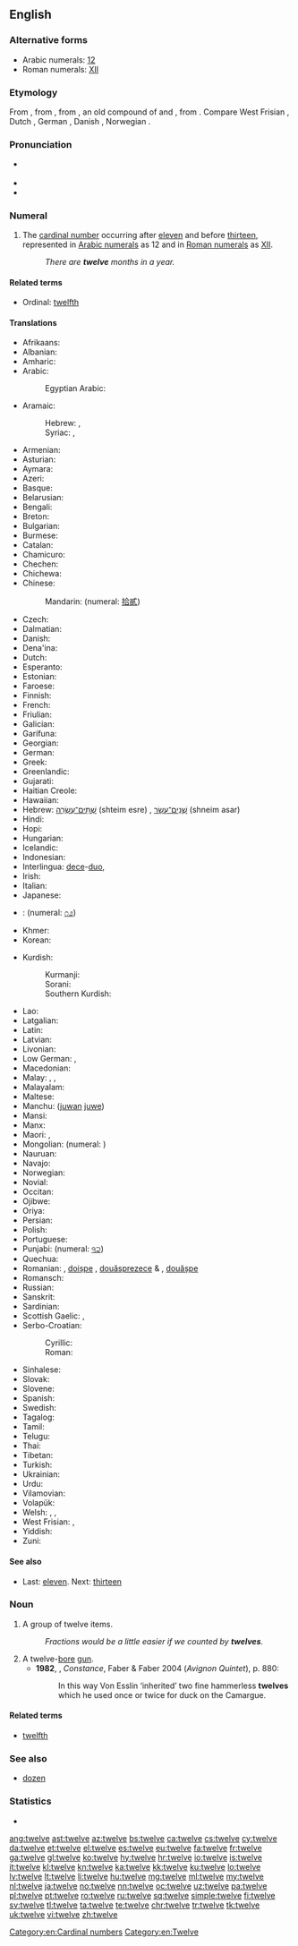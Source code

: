 ==English==
{{wikipedia}}

===Alternative forms===
* Arabic numerals: [[12]]
* Roman numerals: [[XII]]

===Etymology===
From {{etyl|enm|en}}, from {{etyl|ang|en}} {{term|twelf|lang=ang}}, from {{etyl|gem-pro|en}} {{m|gem-pro|*twalif}}, an old compound of {{m|gem-pro|*twai|*twa-|two}} and {{m|gem-pro|*-lif||left over}}, from {{etyl|ine-pro|en}} {{m|ine-pro|*leikw-||leave, remain}}. Compare West Frisian {{term|tolve|lang=fy}}, Dutch {{term|twaalf|lang=nl}}, German {{term|zwölf|lang=de}}, Danish {{term|tolf|lang=da}}, Norwegian {{term|tolv|lang=no}}.

===Pronunciation===
* {{a|UK|US}} {{IPA|/twɛlv/}}
* {{audio|en-us-twelve.ogg|Audio (US)|lang=en}}
* {{rhymes|ɛlv}}

===Numeral===
{{head|en|numeral}}

# The [[cardinal number]] occurring after [[eleven]] and before [[thirteen]], represented in [[Arabic numeral]]s as 12 and in [[Roman numerals]] as [[XII]].
#: ''There are '''twelve''' months in a year.''

====Related terms====
* Ordinal: [[twelfth]]

====Translations====
{{trans-top|cardinal number 12}}
* Afrikaans: {{t|af|twaalf}}
* Albanian: {{t|sq|dymbëdhjetë}}
* Amharic: {{t|am|ዐሥራ ሁለት|tr=aäsra hulät}}
* Arabic: {{t|ar|اثنا عشر|alt=إثْنا عَشَرَ|tr='ithnaa 3ashara}}
*: Egyptian Arabic: {{t|arz|اتناشر|tr=itnaashar|sc=Arab}}
* Aramaic:
*: Hebrew: {{t|he|תרעסר|tr=tre‘sar|m}}, {{t|he|תרתעסרא|tr=tarta‘esrē|f}}
*: Syriac: {{t|syc|ܬܪܥܣܪ|tr=treʿsar|m}}, {{t|syc|ܬܪܬܥܣܪܐ|tr=tartaʿesrē|f}}
* Armenian: {{t+|hy|տասներկու|tr=tasnerku}}
* Asturian: {{t+|ast|doce}}
* Aymara: {{t|ay|tunka payani}}
* Azeri: {{t+|az|on iki}}
* Basque: {{t+|eu|hamabi}}
* Belarusian: {{t|be|дванаццаць|tr=dvanáccac’|sc=Cyrl}}
* Bengali: {{t|bn|বারো|tr=baro|sc=Beng}}
* Breton: {{t+|br|daouzek}}
* Bulgarian: {{t|bg|дванадесет|tr=dvanádeset}}
* Burmese: {{t+|my|ဆယ့်နှစ်|tr=hsè.hnit|sc=Mymr}}
* Catalan: {{t+|ca|dotze}}
* Chamicuro: {{t|ccc|chunka ma'pojta}}
* Chechen: {{t|ce|шийтта|tr=šiytta}}
* Chichewa: {{t|ny|khumi n'ziwiri}}
* Chinese:
*: Mandarin: {{t+|cmn|十二|tr=shíèr}} (numeral: [[拾貳]])
* Czech: {{t+|cs|dvanáct}}
* Dalmatian: {{t|dlm|dotco}}
* Danish: {{t+|da|tolv}}
* Dena'ina: {{t|tfn|nutiha beq'di}}
* Dutch: {{t+|nl|twaalf}}
* Esperanto: {{t|eo|dek du}}
* Estonian: {{t+|et|kaksteist}}
* Faroese: {{t|fo|tólv}}
* Finnish: {{t+|fi|kaksitoista}}
* French: {{t+|fr|douze}}
* Friulian: {{t|fur|dodis}}
* Galician: {{t+|gl|doce}}
* Garífuna: {{t|cab|dûsu}}
* Georgian: {{t|ka|თორმეტი|tr=t’ermeti|sc=Geor}}
* German: {{t+|de|zwölf}}
* Greek: {{t+|el|δώδεκα|tr=dódeka}}
* Greenlandic: {{t|kl|aqqaniq-marluk}}
* Gujarati: {{t+|gu|બાર}}
* Haitian Creole: {{t|ht|douz}}
* Hawaiian: {{t|haw|ʻumikūmālua}}
* Hebrew: [[שתים עשרה|שְׁתֵּים־עֶשְׂרֵה]] (shteim esre) {{g|f}} {{qualifier|used in counting}}, [[שנים עשר|שְׁנֵים־עָשָׂר]] (shneim asar) {{g|m}}
* Hindi: {{t+|hi|बारह|tr=bārah}}
* Hopi: {{t|hop|pakwt niikyang löqmuy siikya’ta}}
* Hungarian: {{t+|hu|tizenkettő}}
* Icelandic: {{t+|is|tólf}}
* Indonesian: {{t|id|dua belas}}
* Interlingua: [[dece]]-[[duo]], {{t|ia|duodece}}
* Irish: {{t+|ga|dó dhéag}}
* Italian: {{t+|it|dodici}}
* Japanese: {{t+|ja|十二|tr=じゅうに, jūni}}
* {{trreq|kn}}: (numeral: [[೧೨]])
* Khmer: {{t|km|ដប់ពីរ|tr=dop pī}}
* Korean: {{t+|ko|열둘|tr=yeoldul}}
{{trans-mid}}
* Kurdish:
*: Kurmanji: {{t+|ku|dazde}}
*: Sorani: {{t|ckb|دوانزە||tr=diwanze, dwanze}}
*: Southern Kurdish: {{t|sdh|دوازدە|sc=ku-Arab|tr=dwazde}}
* Lao: {{t|lo|ສິບສອງ|tr=sip-sööng|sc=Laoo}}
* Latgalian: {{t|ltg|divpadsmit}}
* Latin: {{t+|la|duodecim}}
* Latvian: {{t+|lv|divpadsmit}}
* Livonian: {{t|liv|kakštuoistõn}}
* Low German: {{t+|nds|twölf}}, {{t+|nds|twolf}}
* Macedonian: {{t|mk|дванаесет|tr=dvanáeset}}
* Malay: {{t|ms|dua belas}}, {{t|ms|sepuluh dua}}, {{t|ms|satu puluh dua}}
* Malayalam: {{t+|ml|പന്ത്രണ്ട്|sc=Mlym}}
* Maltese: {{t|mt|tnax}}
* Manchu: ([[juwan]] [[juwe]])
* Mansi: {{t|mns|китыгхуйплов|tr=kitygxujplow}}
* Manx: {{t|gv|daa yeig}}
* Maori: {{t+|mi|tekau mā rua}}, {{t|mi|ngahuru mā rua}} {{qualifier|older term}}
* Mongolian: {{t|mn|арван хоёр|tr=arvan hoyor|sc=Cyrl}} (numeral: {{t|mn|᠑᠒|sc=Mong}})
* Nauruan: {{t|na|ata ma aro}}
* Navajo: {{t|nv|naakitsʼáadah}}
* Norwegian: {{t+|no|tolv}}
* Novial: {{t|nov|dek-du}}
* Occitan: {{t+|oc|dotze}}
* Ojibwe: {{t|oj|ashi-niizh}}
* Oriya: {{t|or|ବାର|tr=bāra|sc=Orya}}
* Persian: {{t+|fa|دوازده|tr=davâzdah}}
* Polish: {{t+|pl|dwanaście}}
* Portuguese: {{t+|pt|doze}}
* Punjabi: {{t|pa|ਬਾਰਾਂ|tr=bārāṅ|sc=Guru}} (numeral: [[੧੨]])
* Quechua: {{t|qu|chunka iskayniyuq}}
* Romanian: {{t+|ro|doisprezece|m}}, [[doișpe]] {{qualifier|m, informal}}, [[douăsprezece]] {{g|f}} & {{g|n}}, [[douășpe]] {{qualifier|f & n, informal}}
* Romansch: {{t|rm|dudesch}}
* Russian: {{t+|ru|двенадцать|tr=dvenádtsat’}}
* Sanskrit: {{t|sa|द्वादश|tr=dvādaśa|sc=Deva}}
* Sardinian: {{t|sro|dóghi}}
* Scottish Gaelic: {{t|gd|dà dheug}}, {{t|gd|dhà dheug|alt=a dhà dheug}}
* Serbo-Croatian:
*: Cyrillic: {{t|sh|два́нае̄ст|sc=Cyrl}}
*: Roman: {{t|sh|dvánaēst}}
* Sinhalese: {{t|si|දොළහ|tr=dholaha}}
* Slovak: {{t|sk|dvanásť}}
* Slovene: {{t|sl|dvanájst}}
* Spanish: {{t+|es|doce}}
* Swedish: {{t+|sv|tolv}}
* Tagalog: {{t+|tl|labindalawa}}
* Tamil: {{t+|ta|பன்னிரண்டு|tr=paṉṉiraṇṭu|sc=Taml}}
* Telugu: {{t+|te|పండ్రెండు|tr=pamḍremḍu}}
* Thai: {{t|th|สิบสอง|tr=sìp sŏng}}
* Tibetan: {{t|bo|བཅུ་གཉིས|tr=bcu gnyis|sc=Tibt}}
* Turkish: {{t+|tr|on iki}}
* Ukrainian: {{t+|uk|двана́дцять|sc=Cyrl}}
* Urdu: {{t|ur|بارہ|tr=baarah}}
* Vilamovian: {{t|wym|cwełf}}
* Volapük: {{t+|vo|degtel}}
* Welsh: {{t+|cy|deuddeg}} {{qualifier|vigesimal, traditional}}, {{t+|cy|un deg dau}} {{qualifier|decimal}}, {{t|cy|undeg dwy|f}}
* West Frisian: {{t+|fy|tolf}}, {{t+|fy|tolve}}
* Yiddish: {{t|yi|צוועלף|tr=tsvelf|sc=Hebr}}
* Zuni: {{t|zun|asdemłan kwili yałdo'}}
{{trans-bottom}}

====See also====
* Last: [[eleven]]. Next: [[thirteen]]

===Noun===
{{en-noun}}

# A group of twelve items.
#: ''Fractions would be a little easier if we counted by '''twelves'''.''
# A twelve-[[bore]] [[gun]].
#* '''1982''', {{w|Lawrence Durrell}}, ''Constance'', Faber & Faber 2004 (''Avignon Quintet''), p. 880:
#*: In this way Von Esslin ‘inherited’ two fine hammerless '''twelves''' which he used once or twice for duck on the Camargue.

====Related terms====
* [[twelfth]]

===See also===
* [[dozen]]

===Statistics===
* {{rank|consider|provided|Rome|970|twelve|opposite|vast|isn't}}

[[Category:en:Cardinal numbers]]
[[Category:en:Twelve]]

[[ang:twelve]]
[[ast:twelve]]
[[az:twelve]]
[[bs:twelve]]
[[ca:twelve]]
[[cs:twelve]]
[[cy:twelve]]
[[da:twelve]]
[[et:twelve]]
[[el:twelve]]
[[es:twelve]]
[[eu:twelve]]
[[fa:twelve]]
[[fr:twelve]]
[[ga:twelve]]
[[gl:twelve]]
[[ko:twelve]]
[[hy:twelve]]
[[hr:twelve]]
[[io:twelve]]
[[is:twelve]]
[[it:twelve]]
[[kl:twelve]]
[[kn:twelve]]
[[ka:twelve]]
[[kk:twelve]]
[[ku:twelve]]
[[lo:twelve]]
[[lv:twelve]]
[[lt:twelve]]
[[li:twelve]]
[[hu:twelve]]
[[mg:twelve]]
[[ml:twelve]]
[[my:twelve]]
[[nl:twelve]]
[[ja:twelve]]
[[no:twelve]]
[[nn:twelve]]
[[oc:twelve]]
[[uz:twelve]]
[[pa:twelve]]
[[pl:twelve]]
[[pt:twelve]]
[[ro:twelve]]
[[ru:twelve]]
[[sq:twelve]]
[[simple:twelve]]
[[fi:twelve]]
[[sv:twelve]]
[[tl:twelve]]
[[ta:twelve]]
[[te:twelve]]
[[chr:twelve]]
[[tr:twelve]]
[[tk:twelve]]
[[uk:twelve]]
[[vi:twelve]]
[[zh:twelve]]